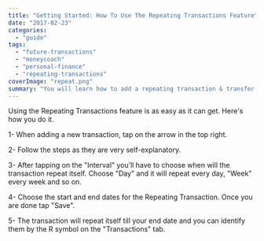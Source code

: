 ```yaml
---
title: "Getting Started: How To Use The Repeating Transactions Feature"
date: "2017-02-23"
categories: 
  - "guide"
tags: 
  - "future-transactions"
  - "moneycoach"
  - "personal-finance"
  - "repeating-transactions"
coverImage: "repeat.png"
summary: "You will learn how to add a repeating transaction & transfer."
---
```


Using the Repeating Transactions feature is as easy as it can get. Here's how you do it.

1- When adding a new transaction, tap on the arrow in the top right.

2- Follow the steps as they are very self-explanatory.

3- After tapping on the "Interval" you’ll have to choose when will the transaction repeat itself. Choose "Day" and it will repeat every day, "Week" every week and so on.

4- Choose the start and end dates for the Repeating Transaction. Once you are done tap "Save".

5- The transaction will repeat itself till your end date and you can identify them by the R symbol on the "Transactions" tab.
